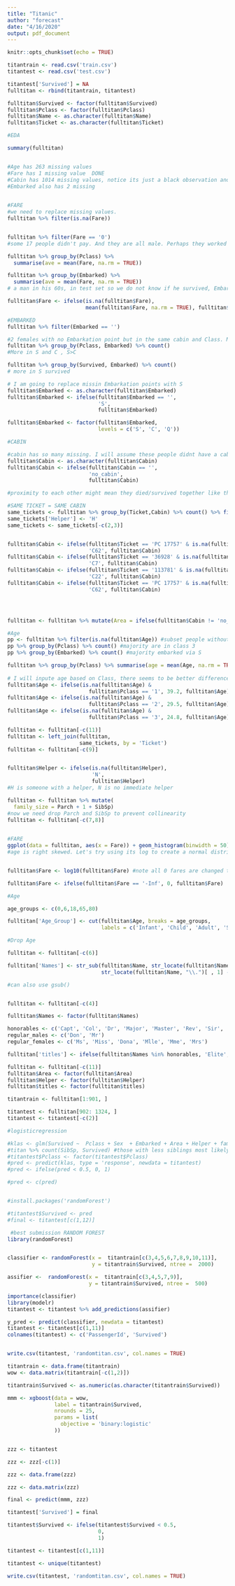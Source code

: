 ---
title: "Titanic"
author: "forecast"
date: "4/16/2020"
output: pdf_document
---

```{r setup, include=FALSE}
knitr::opts_chunk$set(echo = TRUE)
```

```{r}
titantrain <- read.csv('train.csv')
titantest <- read.csv('test.csv')

titantest['Survived'] = NA
fulltitan <- rbind(titantrain, titantest)

```


```{r}
fulltitan$Survived <- factor(fulltitan$Survived)
fulltitan$Pclass <- factor(fulltitan$Pclass)
fulltitan$Name <- as.character(fulltitan$Name)
fulltitan$Ticket <- as.character(fulltitan$Ticket)

```


```{r} 
#EDA

summary(fulltitan)


#Age has 263 missing values
#Fare has 1 missing value  DONE
#Cabin has 1014 missing values, notice its just a black observation and would need to be replaced with 'NA'
#Embarked also has 2 missing 
 
```



```{r} 
#FARE
#we need to replace missing values.
fulltitan %>% filter(is.na(Fare))


fulltitan %>% filter(Fare == '0')
#some 17 people didn't pay. And they are all male. Perhaps they worked in the ship?

fulltitan %>% group_by(Pclass) %>% 
  summarise(ave = mean(Fare, na.rm = TRUE))

fulltitan %>% group_by(Embarked) %>% 
  summarise(ave = mean(Fare, na.rm = TRUE))
# a man in his 60s, in test set so we do not know if he survived, Embarked in S. Well, Average price in S is 27.4 But One could have embarked from S but be in any of the Pclasses. Average price of classes range from 13.3 in class 3 to 87.5 in first class. Best to just impute the average Fare price. 

fulltitan$Fare <- ifelse(is.na(fulltitan$Fare), 
                         mean(fulltitan$Fare, na.rm = TRUE), fulltitan$Fare)

```


```{r} 
#EMBARKED
fulltitan %>% filter(Embarked == '')

#2 females with no Embarkation point but in the same cabin and Class. Moreover, both also survived and have same ticket.  
fulltitan %>% group_by(Pclass, Embarked) %>% count()
#More in S and C , S>C

fulltitan %>% group_by(Survived, Embarked) %>% count()
# more in S survived

# I am going to replace missin Embarkation points with S
fulltitan$Embarked <- as.character(fulltitan$Embarked)
fulltitan$Embarked <- ifelse(fulltitan$Embarked == '',
                             'S', 
                             fulltitan$Embarked)

fulltitan$Embarked <- factor(fulltitan$Embarked, 
                             levels = c('S', 'C', 'Q'))
```


```{r} 
#CABIN

#cabin has so many missing. I will assume these people didnt have a cabin. 
fulltitan$Cabin <- as.character(fulltitan$Cabin)
fulltitan$Cabin <- ifelse(fulltitan$Cabin == '', 
                          'no_cabin', 
                          fulltitan$Cabin)

#proximity to each other might mean they died/survived together like the 2 females initally without embarkation point. So Going to create another column with first letter of cabin

#SAME TICKET = SAME CABIN
same_tickets <- fulltitan %>% group_by(Ticket,Cabin) %>% count() %>% filter(n >1)
same_tickets['Helper'] <- 'H'
same_tickets <- same_tickets[-c(2,3)]


fulltitan$Cabin <- ifelse(fulltitan$Ticket == 'PC 17757' & is.na(fulltitan$Cabin), 
                          'C62', fulltitan$Cabin)
fulltitan$Cabin <- ifelse(fulltitan$Ticket == '36928' & is.na(fulltitan$Cabin), 
                          'C7', fulltitan$Cabin)
fulltitan$Cabin <- ifelse(fulltitan$Ticket == '113781' & is.na(fulltitan$Cabin), 
                          'C22', fulltitan$Cabin)
fulltitan$Cabin <- ifelse(fulltitan$Ticket == 'PC 17757' & is.na(fulltitan$Cabin), 
                          'C62', fulltitan$Cabin)




fulltitan <- fulltitan %>% mutate(Area = ifelse(fulltitan$Cabin != 'no_cabin',  str_sub(fulltitan$Cabin, 1, 1), 'No room')) #we now have an idea of where they were


```


```{r}
#Age
pp <- fulltitan %>% filter(is.na(fulltitan$Age)) #subset people without age
pp %>% group_by(Pclass) %>% count() #majority are in class 3
pp %>% group_by(Embarked) %>% count() #majority embarked via S

fulltitan %>% group_by(Pclass) %>% summarise(age = mean(Age, na.rm = TRUE)) #mean age by class
                           
# I will inpute age based on Class, there seems to be better difference
fulltitan$Age <- ifelse(is.na(fulltitan$Age) & 
                          fulltitan$Pclass == '1', 39.2, fulltitan$Age)
fulltitan$Age <- ifelse(is.na(fulltitan$Age) & 
                          fulltitan$Pclass == '2', 29.5, fulltitan$Age)
fulltitan$Age <- ifelse(is.na(fulltitan$Age) & 
                          fulltitan$Pclass == '3', 24.8, fulltitan$Age)

fulltitan <- fulltitan[-c(11)]
fulltitan <- left_join(fulltitan, 
                       same_tickets, by = 'Ticket')
fulltitan <- fulltitan[-c(9)]


fulltitan$Helper <- ifelse(is.na(fulltitan$Helper), 
                           'N', 
                           fulltitan$Helper)
#H is someone with a helper, N is no immediate helper

fulltitan <- fulltitan %>% mutate(
  family_size = Parch + 1 + SibSp)
#now we need drop Parch and SibSp to prevent collinearity
fulltitan <- fulltitan[-c(7,8)]
 
```





```{r}
#FARE
ggplot(data = fulltitan, aes(x = Fare)) + geom_histogram(binwidth = 50)
#age is right skewed. Let's try using its log to create a normal distribution


fulltitan$Fare <- log10(fulltitan$Fare) #note all 0 fares are changed to infinity. We need make sure they are 0

fulltitan$Fare <- ifelse(fulltitan$Fare == '-Inf', 0, fulltitan$Fare)

```


```{r}
#Age

age_groups <- c(0,6,18,65,80)

fulltitan['Age_Group'] <- cut(fulltitan$Age, breaks = age_groups, 
                              labels = c('Infant', 'Child', 'Adult', 'Senior'))

#Drop Age 

fulltitan <- fulltitan[-c(6)]

```


```{r}
fulltitan['Names'] <- str_sub(fulltitan$Name, str_locate(fulltitan$Name, ",")[ , 1] + 2, 
                              str_locate(fulltitan$Name, "\\.")[ , 1] - 1)

#can also use gsub()


fulltitan <- fulltitan[-c(4)]

fulltitan$Names <- factor(fulltitan$Names)

honorables <- c('Capt', 'Col', 'Dr', 'Major', 'Master', 'Rev', 'Sir', 'Jonkheer', 'Lady', 'the Countess')
regular_males <- c('Don', 'Mr')
regular_females <- c('Ms', 'Miss', 'Dona', 'Mlle', 'Mme', 'Mrs')

fulltitan['titles'] <- ifelse(fulltitan$Names %in% honorables, 'Elite', 'Regular')

fulltitan <- fulltitan[-c(11)]
fulltitan$Area <- factor(fulltitan$Area)
fulltitan$Helper <- factor(fulltitan$Helper)
fulltitan$titles <- factor(fulltitan$titles)
```


```{r}
titantrain <- fulltitan[1:901, ]

titantest <- fulltitan[902: 1324, ]
titantest <- titantest[-c(2)]
```


```{r}
#logisticregression

#klas <- glm(Survived ~  Pclass + Sex  + Embarked + Area + Helper + family_size + Age_Group + titles, family = 'binomial',  data = titantrain)
#titan %>% count(SibSp, Survived) #those with less siblings most likely survived
#titantest$Pclass <- factor(titantest$Pclass)
#pred <- predict(klas, type = 'response', newdata = titantest)
#pred <- ifelse(pred < 0.5, 0, 1)

#pred <- c(pred)


#install.packages('randomForest')

#titantest$Survived <- pred
#final <- titantest[c(1,12)]
```

```{r} 
 #best submission RANDOM FOREST
library(randomForest)


classifier <- randomForest(x =  titantrain[c(3,4,5,6,7,8,9,10,11)],
                           y = titantrain$Survived, ntree =  2000)

assifier <-  randomForest(x =  titantrain[c(3,4,5,7,9)], 
                          y = titantrain$Survived, ntree =  500)

importance(classifier)
library(modelr)
titantest <- titantest %>% add_predictions(assifier)

y_pred <- predict(classifier, newdata = titantest)
titantest <- titantest[c(1,11)]
colnames(titantest) <- c('PassengerId', 'Survived')


write.csv(titantest, 'randomtitan.csv', col.names = TRUE)

```


```{r}



titantrain <- data.frame(titantrain)
wow <- data.matrix(titantrain[-c(1,2)])

titantrain$Survived <- as.numeric(as.character(titantrain$Survived))

mmm <- xgboost(data = wow,
               label = titantrain$Survived,
               nrounds = 25,
               params = list(
                 objective = 'binary:logistic'
               ))


zzz <- titantest

zzz <- zzz[-c(1)]

zzz <- data.frame(zzz)

zzz <- data.matrix(zzz)

final <- predict(mmm, zzz)

titantest['Survived'] = final

titantest$Survived <- ifelse(titantest$Survived < 0.5,
                             0, 
                             1)

titantest <- titantest[c(1,11)]

titantest <- unique(titantest)

write.csv(titantest, 'randomtitan.csv', col.names = TRUE)

```